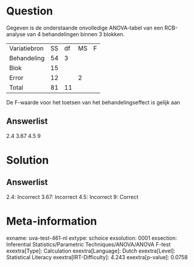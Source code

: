 Question
========

Gegeven is de onderstaande onvolledige ANOVA-tabel van een RCB-analyse
van 4 behandelingen binnen 3 blokken.

  -------------- ---- ---- ---- ---
  Variatiebron   SS   df   MS   F
  Behandeling    54   3          
  Blok           15              
  Error          12        2     
  Total          81   11         
  -------------- ---- ---- ---- ---

De F-waarde voor het toetsen van het behandelingseffect is gelijk aan

Answerlist
----------

2.4
3.67
4.5
9

Solution
========

Answerlist
----------

2.4: Incorrect
3.67: Incorrect
4.5: Incorrect
9: Correct

Meta-information
================
exname: uva-test-461-nl
extype: schoice
exsolution: 0001
exsection: Inferential Statistics/Parametric Techniques/ANOVA/ANOVA F-test
exextra[Type]: Calculation
exextra[Language]: Dutch
exextra[Level]: Statistical Literacy
exextra[IRT-Difficulty]: 4.243
exextra[p-value]: 0.0758
